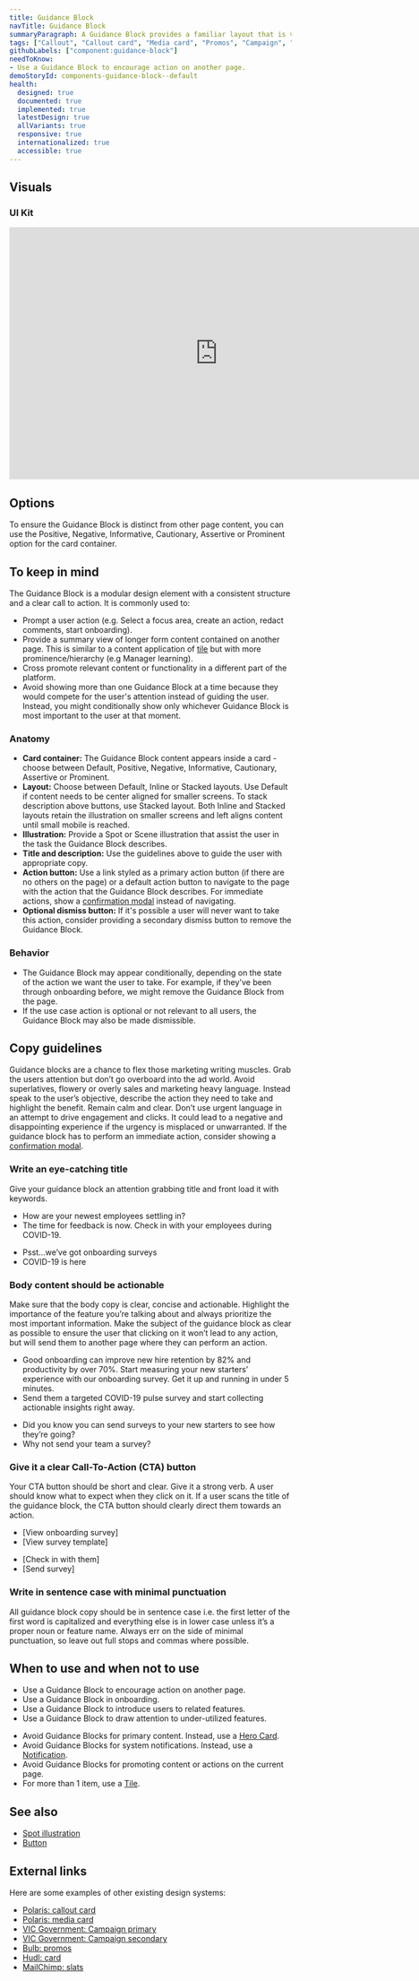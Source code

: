 ```yaml
---
title: Guidance Block
navTitle: Guidance Block
summaryParagraph: A Guidance Block provides a familiar layout that is visually prominent to draw attention to related content and encourage people to take an action. It guides people to new actions they haven't done before or connects them to relevant content and action they can take on another page.
tags: ["Callout", "Callout card", "Media card", "Promos", "Campaign", "Notice", "Notification"]
githubLabels: ["component:guidance-block"]
needToKnow:
- Use a Guidance Block to encourage action on another page.
demoStoryId: components-guidance-block--default
health:
  designed: true
  documented: true
  implemented: true
  latestDesign: true
  allVariants: true
  responsive: true
  internationalized: true
  accessible: true
---
```




## Visuals

### UI Kit

<iframe style="border: none;" width="744" height="450" src="https://www.figma.com/embed?embed_host=share&url=https%3A%2F%2Fwww.figma.com%2Ffile%2FeZKEE5kXbEMY3lx84oz8iN%2F%25E2%259D%25A4%25EF%25B8%258F-UI-Kit-Heart%3Fnode-id%3D4513%253A0" allowfullscreen></iframe>

## Options

To ensure the Guidance Block is distinct from other page content, you can use the Positive, Negative, Informative, Cautionary, Assertive or Prominent option for the card container.

## To keep in mind

The Guidance Block is a modular design element with a consistent structure and a clear call to action. It is commonly used to:

* Prompt a user action (e.g. Select a focus area, create an action, redact comments, start onboarding).
* Provide a summary view of longer form content contained on another page. This is similar to a content application of [tile](/components/tile) but with more prominence/hierarchy (e.g Manager learning).
* Cross promote relevant content or functionality in a different part of the platform.
* Avoid showing more than one Guidance Block at a time because they would compete for the user's attention instead of guiding the user. Instead, you might conditionally show only whichever Guidance Block is most important to the user at that moment.

### Anatomy

* **Card container:** The Guidance Block content appears inside a card - choose between Default, Positive, Negative, Informative, Cautionary, Assertive or Prominent.
* **Layout:** Choose between Default, Inline or Stacked layouts. Use Default if content needs to be center aligned for smaller screens. To stack description above buttons, use Stacked layout. Both Inline and Stacked layouts retain the illustration on smaller screens and left aligns content until small mobile is reached.
* **Illustration:** Provide a Spot or Scene illustration that assist the user in the task the Guidance Block describes.
* **Title and description:** Use the guidelines above to guide the user with appropriate copy.
* **Action button:** Use a link styled as a primary action button (if there are no others on the page) or a default action button to navigate to the page with the action that the Guidance Block describes. For immediate actions, show a [confirmation modal](/components/modal) instead of navigating.
* **Optional dismiss button:** If it's possible a user will never want to take this action, consider providing a secondary dismiss button to remove the Guidance Block.

### Behavior

* The Guidance Block may appear conditionally, depending on the state of the action we want the user to take. For example, if they've been through onboarding before, we might remove the Guidance Block from the page.
* If the use case action is optional or not relevant to all users, the Guidance Block may also be made dismissible.

## Copy guidelines

Guidance blocks are a chance to flex those marketing writing muscles. Grab the users attention but don’t go overboard into the ad world. Avoid superlatives, flowery or overly sales and marketing heavy language. Instead speak to the user’s objective, describe the action they need to take and highlight the benefit. Remain calm and clear. Don’t use urgent language in an attempt to drive engagement and clicks. It could lead to a negative and disappointing experience if the urgency is misplaced or unwarranted. If the guidance block has to perform an immediate action, consider showing a [confirmation modal](/components/modal).

### Write an eye-catching title

Give your guidance block an attention grabbing title and front load it with keywords.

<DoAndDontContainer>
<Do>

- How are your newest employees settling in?
- The time for feedback is now. Check in with your employees during COVID-19.

</Do>
<Dont>

- Psst...we’ve got onboarding surveys
- COVID-19 is here

</Dont>
</DoAndDontContainer>

### Body content should be actionable

Make sure that the body copy is clear, concise and actionable. Highlight the importance of the feature you’re talking about and always prioritize the most important information. Make the subject of the guidance block as clear as possible to ensure the user that clicking on it won’t lead to any action, but will send them to another page where they can perform an action.

<DoAndDontContainer>
<Do>

- Good onboarding can improve new hire retention by 82% and productivity by over 70%. Start measuring your new starters’ experience with our onboarding survey. Get it up and running in under 5 minutes.
- Send them a targeted COVID-19 pulse survey and start collecting actionable insights right away.

</Do>
<Dont>

- Did you know you can send surveys to your new starters to see how they’re going?
- Why not send your team a survey?

</Dont>
</DoAndDontContainer>

### Give it a clear Call-To-Action (CTA) button

Your CTA button should be short and clear. Give it a strong verb. A user should know what to expect when they click on it. If a user scans the title of the guidance block, the CTA button should clearly direct them towards an action.

<DoAndDontContainer>
<Do>

- [View onboarding survey]
- [View survey template]

</Do>
<Dont>

- [Check in with them]
- [Send survey]

</Dont>
</DoAndDontContainer>

### Write in sentence case with minimal punctuation

All guidance block copy should be in sentence case i.e. the first letter of the first word is capitalized and everything else is in lower case unless it’s a proper noun or feature name. Always err on the side of minimal punctuation, so leave out full stops and commas where possible.

## When to use and when not to use

<WhenToUseAndWhenNotToUse>
<WhenToUse>

* Use a Guidance Block to encourage action on another page.
* Use a Guidance Block in onboarding.
* Use a Guidance Block to introduce users to related features.
* Use a Guidance Block to draw attention to under-utilized features.

</WhenToUse>
<WhenNotToUse>

* Avoid Guidance Blocks for primary content. Instead, use a [Hero Card](/components/hero-card).
* Avoid Guidance Blocks for system notifications. Instead, use a [Notification](/guidelines/notifications).
* Avoid Guidance Blocks for promoting content or actions on the current page.
* For more than 1 item, use a [Tile](/components/tile).

</WhenNotToUse>
</WhenToUseAndWhenNotToUse>

## See also

* [Spot illustration](/components/illustration)
* [Button](/components/button)

## External links

Here are some examples of other existing design systems:

- [Polaris: callout card](https://polaris.shopify.com/components/structure/callout-card#navigation)
- [Polaris: media card](https://polaris.shopify.com/components/structure/media-card#navigation)
- [VIC Government: Campaign primary](https://www.vic.gov.au/campaign-primary-design-system)
- [VIC Government: Campaign secondary](https://www.vic.gov.au/campaign-secondary)
- [Bulb: promos](https://design.bulb.co.uk/patterns/promos)
- [Hudl: card](http://uniform.hudl.com/components/card/design#Usage)
- [MailChimp: slats](https://ux.mailchimp.com/patterns/slats)

